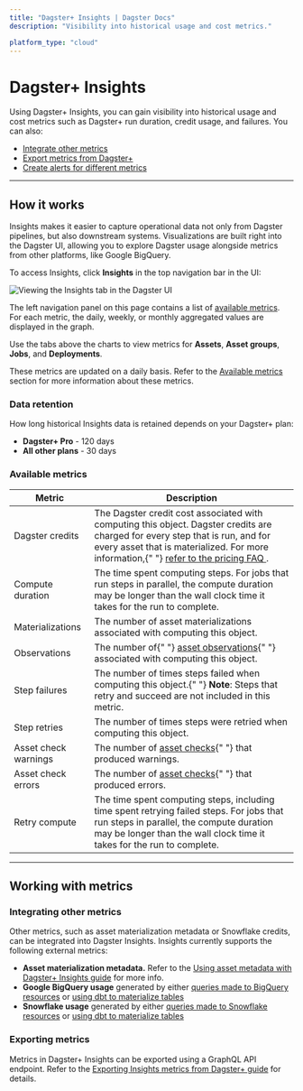```yaml
---
title: "Dagster+ Insights | Dagster Docs"
description: "Visibility into historical usage and cost metrics."

platform_type: "cloud"
---
```


# Dagster+ Insights

Using Dagster+ Insights, you can gain visibility into historical usage and cost metrics such as Dagster+ run duration, credit usage, and failures. You can also:

- [Integrate other metrics](#integrating-other-metrics)
- [Export metrics from Dagster+](#exporting-metrics)
- [Create alerts for different metrics](/dagster-plus/managing-deployments/alerts)

---

## How it works

Insights makes it easier to capture operational data not only from Dagster pipelines, but also downstream systems. Visualizations are built right into the Dagster UI, allowing you to explore Dagster usage alongside metrics from other platforms, like Google BigQuery.

To access Insights, click **Insights** in the top navigation bar in the UI:

<!-- ![Viewing the Insights tab in the Dagster UI](/images/dagster-cloud/insights/insights-tab.png) -->

<Image
alt="Viewing the Insights tab in the Dagster UI"
src="/images/dagster-cloud/insights/insights-tab.png"
width={2640}
height={1516}
/>

The left navigation panel on this page contains a list of [available metrics](#available-metrics). For each metric, the daily, weekly, or monthly aggregated values are displayed in the graph.

Use the tabs above the charts to view metrics for **Assets**, **Asset groups**, **Jobs**, and **Deployments**.

These metrics are updated on a daily basis. Refer to the [Available metrics](#available-metrics) section for more information about these metrics.

### Data retention

How long historical Insights data is retained depends on your Dagster+ plan:

- **Dagster+ Pro** - 120 days
- **All other plans** - 30 days

### Available metrics

<table
  className="table"
  style={{
    width: "100%",
  }}
>
  <thead>
    <tr>
      <th
        style={{
          width: "25%",
        }}
      >
        Metric
      </th>
      <th>Description</th>
    </tr>
  </thead>
  <tbody>
    <tr>
      <td>Dagster credits</td>
      <td>
        The Dagster credit cost associated with computing this object. Dagster
        credits are charged for every step that is run, and for every asset that
        is materialized. For more information,{" "}
        <a href="https://dagster.io/pricing#faq" target="_blank">
          refer to the pricing FAQ
        </a>
        .
      </td>
    </tr>
    <tr>
      <td>Compute duration</td>
      <td>
        The time spent computing steps. For jobs that run steps in parallel, the
        compute duration may be longer than the wall clock time it takes for the
        run to complete.
      </td>
    </tr>
    <tr>
      <td>Materializations</td>
      <td>
        The number of asset materializations associated with computing this
        object.
      </td>
    </tr>
    <tr>
      <td>Observations</td>
      <td>
        The number of{" "}
        <a href="/concepts/assets/asset-observations">asset observations</a>{" "}
        associated with computing this object.
      </td>
    </tr>
    <tr>
      <td>Step failures</td>
      <td>
        The number of times steps failed when computing this object.{" "}
        <strong>Note</strong>: Steps that retry and succeed are not included in
        this metric.
      </td>
    </tr>
    <tr>
      <td>Step retries</td>
      <td>
        The number of times steps were retried when computing this object.
      </td>
    </tr>
    <tr>
      <td>Asset check warnings</td>
      <td>
        The number of <a href="/concepts/assets/asset-checks">asset checks</a>{" "}
        that produced warnings.
      </td>
    </tr>
    <tr>
      <td>Asset check errors</td>
      <td>
        The number of <a href="/concepts/assets/asset-checks">asset checks</a>{" "}
        that produced errors.
      </td>
    </tr>
    <tr>
      <td>Retry compute</td>
      <td>
        The time spent computing steps, including time spent retrying failed
        steps. For jobs that run steps in parallel, the compute duration may be
        longer than the wall clock time it takes for the run to complete.
      </td>
    </tr>
  </tbody>
</table>

---

## Working with metrics

### Integrating other metrics

Other metrics, such as asset materialization metadata or Snowflake credits, can be integrated into Dagster Insights. Insights currently supports the following external metrics:

- **Asset materialization metadata.** Refer to the [Using asset metadata with Dagster+ Insights guide](/dagster-plus/insights/asset-metadata) for more info.
- **Google BigQuery usage** generated by either [queries made to BigQuery resources](/dagster-plus/insights/integrating-bigquery) or [using dbt to materialize tables](/dagster-plus/insights/integrating-bigquery-and-dbt)
- **Snowflake usage** generated by either [queries made to Snowflake resources](/dagster-plus/insights/integrating-snowflake) or [using dbt to materialize tables](/dagster-plus/insights/integrating-snowflake-and-dbt)

### Exporting metrics

Metrics in Dagster+ Insights can be exported using a GraphQL API endpoint. Refer to the [Exporting Insights metrics from Dagster+ guide](/dagster-plus/insights/exporting-insights-metrics) for details.
